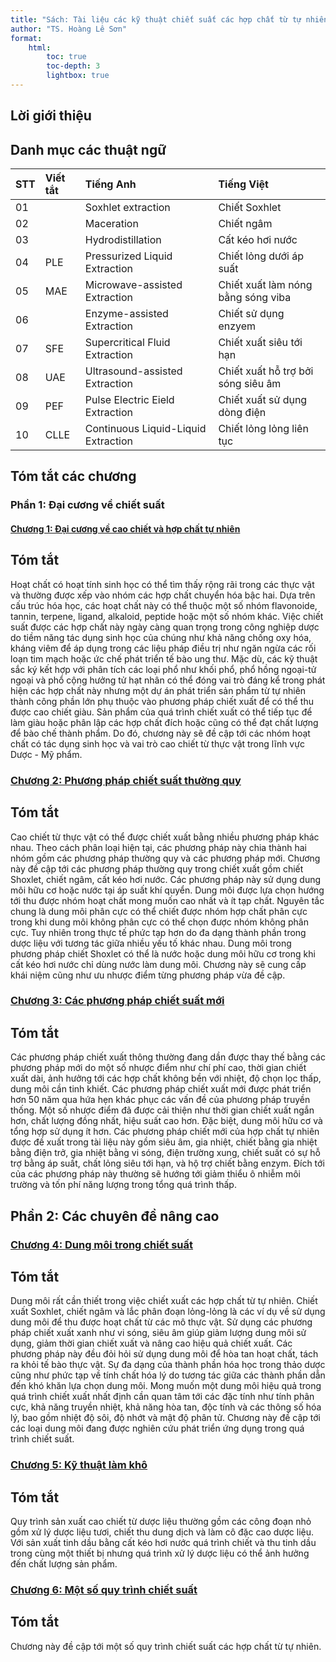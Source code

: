 ```yaml
---
title: "Sách: Tài liệu các kỹ thuật chiết suất các hợp chất từ tự nhiên"
author: "TS. Hoàng Lê Sơn"
format: 
    html: 
        toc: true
        toc-depth: 3
        lightbox: true
---
```


## Lời giới thiệu

## Danh mục các thuật ngữ {#danh-mục-các-thuật-ngữ .unnumbered}

  **STT**   **Viết tắt**   **Tiếng Anh**                         **Tiếng Việt**
  --------- -------------- ------------------------------------- ------------------------------------
  01                       Soxhlet extraction                    Chiết Soxhlet
  02                       Maceration                            Chiết ngâm
  03                       Hydrodistillation                     Cất kéo hơi nước
  04        PLE            Pressurized Liquid Extraction         Chiết lỏng dưới áp suất
  05        MAE            Microwave-assisted Extraction         Chiết xuất làm nóng bằng sóng viba
  06                       Enzyme-assisted Extraction            Chiết sử dụng enzyem
  07        SFE            Supercritical Fluid Extraction        Chiết xuất siêu tới hạn
  08        UAE            Ultrasound-assisted Extraction        Chiết xuất hỗ trợ bởi sóng siêu âm
  09        PEF            Pulse Electric Eield Extraction       Chiết xuất sử dụng dòng điện
  10        CLLE           Continuous Liquid-Liquid Extraction   Chiết lỏng lỏng liên tục

## Tóm tắt các chương
### Phần 1: Đại cương về chiết suất
#### [Chương 1: Đại cương về cao chiết và hợp chất tự nhiên](../Book/part_1/chapter_1.qmd)

:::{.callout-note}
## Tóm tắt
Hoạt chất có hoạt tính sinh học có thể tìm thấy rộng rãi trong các thực
vật và thường được xếp vào nhóm các hợp chất chuyển hóa bậc hai. Dựa
trên cấu trúc hóa học, các hoạt chất này có thể thuộc một số nhóm
flavonoide, tannin, terpene, ligand, alkaloid, peptide hoặc một số nhóm
khác. Việc chiết suất được các hợp chất này ngày càng quan trọng trong
công nghiệp dược do tiềm năng tác dụng sinh học của chúng như khả năng
chống oxy hóa, kháng viêm để áp dụng trong các liệu pháp điều trị như
ngăn ngừa các rối loạn tim mạch hoặc ức chế phát triển tế bào ung thư.
Mặc dù, các kỹ thuật sắc ký kết hợp với phân tích các loại phổ như khối
phổ, phổ hồng ngoại-tử ngoại và phổ cộng hưởng tử hạt nhân có thể đóng
vai trò đáng kể trong phát hiện các hợp chất này nhưng một dự án phát
triển sản phẩm từ tự nhiên thành công phần lớn phụ thuộc vào phương pháp
chiết xuất để có thể thu được cao chiết giàu. Sản phẩm của quá trình
chiết xuất có thể tiếp tục để làm giàu hoặc phân lập các hợp chất đích
hoặc cũng có thể đạt chất lượng để bào chế thành phẩm. Do đó, chương này
sẽ đề cập tới các nhóm hoạt chất có tác dụng sinh học và vai trò cao
chiết từ thực vật trong lĩnh vực Dược - Mỹ phẩm.
:::

### [Chương 2: Phương pháp chiết suất thường quy](../Book/part_1/chapter_2.qmd)

:::{.callout-note}
## Tóm tắt
Cao chiết từ thực vật có thể được chiết xuất bằng nhiều phương pháp khác
nhau. Theo cách phân loại hiện tại, các phương pháp này chia thành hai
nhóm gồm các phương pháp thường quy và các phương pháp mới. Chương này
đề cập tới các phương pháp thường quy trong chiết xuất gồm chiết
Shoxlet, chiết ngâm, cất kéo hơi nước. Các phương pháp này sử dụng dung
môi hữu cơ hoặc nước tại áp suất khí quyển. Dung môi được lựa chọn hướng
tới thu được nhóm hoạt chất mong muốn cao nhất và ít tạp chất. Nguyên
tắc chung là dung môi phân cực có thể chiết được nhóm hợp chất phân cực
trong khi dung môi không phân cực có thể chọn được nhóm không phân cực.
Tuy nhiên trong thực tế phức tạp hơn do đa dạng thành phần trong dược
liệu với tương tác giữa nhiều yếu tố khác nhau. Dung môi trong phương
pháp chiết Shoxlet có thể là nước hoặc dung môi hữu cơ trong khi cất kéo
hơi nước chỉ dùng nước làm dung môi. Chương này sẽ cung cấp khái niệm
cũng như ưu nhược điểm từng phương pháp vừa đề cập.
:::

### [Chương 3: Các phương pháp chiết suất mới](../Book/part_1/chapter_3.qmd)

:::{.callout-note}
## Tóm tắt
Các phương pháp chiết xuất thông thường đang dần được thay thế bằng các
phương pháp mới do một số nhược điểm như chí phí cao, thời gian chiết
xuất dài, ảnh hưởng tới các hợp chất không bền với nhiệt, độ chọn lọc
thấp, dung môi cần tinh khiết. Các phương pháp chiết xuất mới được phát
triển hơn 50 năm qua hứa hẹn khác phục các vấn đề của phương pháp truyền
thống. Một số nhược điểm đã được cải thiện như thời gian chiết xuất ngắn
hơn, chất lượng đồng nhất, hiệu suất cao hơn. Đặc biệt, dung môi hữu cơ
và tổng hợp sử dụng ít hơn. Các phương pháp chiết mới của hợp chất tự
nhiên được đề xuất trong tài liệu này gồm siêu âm, gia nhiệt, chiết bằng
gia nhiệt bằng điện trở, gia nhiệt bằng vi sóng, điện trường xung, chiết
suất có sự hỗ trợ bằng áp suất, chất lỏng siêu tới hạn, và hộ trợ chiết
bằng enzym. Đích tới của các phương pháp này thường sẽ hướng tới giảm
thiểu ô nhiễm môi trường và tốn phí năng lượng trong tổng quá trình
thấp.
:::
## Phần 2: Các chuyên đề nâng cao

### [Chương 4: Dung môi trong chiết suất](../Book/part_2/chapter_4.qmd)

:::{.callout-note}
## Tóm tắt
Dung môi rất cần thiết trong việc chiết xuất các hợp chất từ tự nhiên.
Chiết xuất Soxhlet, chiết ngâm và lắc phân đoạn lỏng-lỏng là các ví dụ
về sử dụng dung môi để thu được hoạt chất từ các mô thực vật. Sử dụng
các phương pháp chiết xuất xanh như vi sóng, siêu âm giúp giảm lượng
dung môi sử dụng, giảm thời gian chiết xuất và nâng cao hiệu quả chiết
xuất. Các phương pháp này đều đỏi hỏi sử dụng dung môi để hòa tan hoạt
chất, tách ra khỏi tế bào thực vật. Sự đa dạng của thành phần hóa học
trong thảo dược cũng như phức tạp về tính chất hóa lý do tương tác giữa
các thành phần dẫn đến khó khăn lựa chọn dung môi. Mong muốn một dung
môi hiệu quả trong quá trình chiết xuất nhất định cần quan tâm tới các
đặc tính như tính phân cực, khả năng truyền nhiệt, khả năng hòa tan, độc
tính và các thông số hóa lý, bao gồm nhiệt độ sôi, độ nhớt và mật độ
phân tử. Chương này đề cập tới các loại dung môi đang được nghiên cứu phát triển ứng dụng trong quá trình chiết suất.
:::

### [Chương 5: Kỹ thuật làm khô](../Book/part_2/chapter_5.qmd)

:::{.callout-note}
## Tóm tắt
Quy trình sản xuất cao chiết từ dược liệu thường gồm các công đoạn nhỏ
gồm xử lý dược liệu tươi, chiết thu dung dịch và làm cô đặc cao dược
liệu. Với sản xuất tinh dầu bằng cất kéo hơi nước quá trình chiết và thu
tinh dầu trong cùng một thiết bị nhưng quá trình xử lý dược liệu có thể
ảnh hưởng đến chất lượng sản phẩm.
:::

### [Chương 6: Một số quy trình chiết suất](../Book/part_2/chapter_6.qmd)

:::{.callout-note}
## Tóm tắt
Chương này đề cập tới một số quy trình chiết suất các hợp chất từ tự nhiên.
:::

